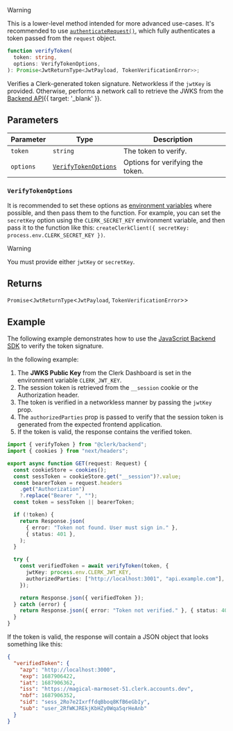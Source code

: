 > [!WARNING]
> This is a lower-level method intended for more advanced use-cases. It's recommended to use [`authenticateRequest()`](/docs/references/backend/authenticate-request), which fully authenticates a token passed from the `request` object.

```ts
function verifyToken(
  token: string,
  options: VerifyTokenOptions,
): Promise<JwtReturnType<JwtPayload, TokenVerificationError>>;
```

Verifies a Clerk-generated token signature. Networkless if the `jwtKey` is provided. Otherwise, performs a network call to retrieve the JWKS from the [Backend API](/docs/reference/backend-api/tag/JWKS#operation/GetJWKS){{ target: '_blank' }}.

## Parameters

| Parameter | Type                                          | Description                      |
| --------- | --------------------------------------------- | -------------------------------- |
| `token`   | `string`                                      | The token to verify.             |
| `options` | [`VerifyTokenOptions`](#verify-token-options) | Options for verifying the token. |

### `VerifyTokenOptions`

It is recommended to set these options as [environment variables](/docs/deployments/clerk-environment-variables#api-and-sdk-configuration) where possible, and then pass them to the function. For example, you can set the `secretKey` option using the `CLERK_SECRET_KEY` environment variable, and then pass it to the function like this: `createClerkClient({ secretKey: process.env.CLERK_SECRET_KEY })`.

> [!WARNING]
> You must provide either `jwtKey` or `secretKey`.

<Typedoc src="backend/verify-token-options" />

## Returns

`Promise`\<`JwtReturnType`\<`JwtPayload`, `TokenVerificationError`\>\>

## Example

The following example demonstrates how to use the [JavaScript Backend SDK](/docs/references/backend/overview) to verify the token signature.

In the following example:

1. The **JWKS Public Key** from the Clerk Dashboard is set in the environment variable `CLERK_JWT_KEY`.
1. The session token is retrieved from the `__session` cookie or the Authorization header.
1. The token is verified in a networkless manner by passing the `jwtKey` prop.
1. The `authorizedParties` prop is passed to verify that the session token is generated from the expected frontend application.
1. If the token is valid, the response contains the verified token.

```ts
import { verifyToken } from "@clerk/backend";
import { cookies } from "next/headers";

export async function GET(request: Request) {
  const cookieStore = cookies();
  const sessToken = cookieStore.get("__session")?.value;
  const bearerToken = request.headers
    .get("Authorization")
    ?.replace("Bearer ", "");
  const token = sessToken || bearerToken;

  if (!token) {
    return Response.json(
      { error: "Token not found. User must sign in." },
      { status: 401 },
    );
  }

  try {
    const verifiedToken = await verifyToken(token, {
      jwtKey: process.env.CLERK_JWT_KEY,
      authorizedParties: ["http://localhost:3001", "api.example.com"], // Replace with your authorized parties
    });

    return Response.json({ verifiedToken });
  } catch (error) {
    return Response.json({ error: "Token not verified." }, { status: 401 });
  }
}
```

If the token is valid, the response will contain a JSON object that looks something like this:

```json
{
  "verifiedToken": {
    "azp": "http://localhost:3000",
    "exp": 1687906422,
    "iat": 1687906362,
    "iss": "https://magical-marmoset-51.clerk.accounts.dev",
    "nbf": 1687906352,
    "sid": "sess_2Ro7e2IxrffdqBboq8KfB6eGbIy",
    "sub": "user_2RfWKJREkjKbHZy0Wqa5qrHeAnb"
  }
}
```
